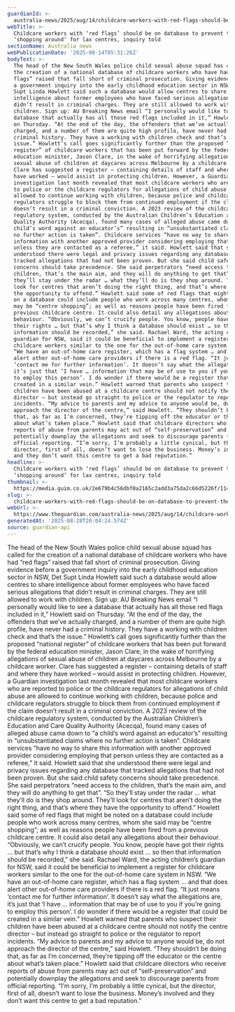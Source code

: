 ```yaml
---
guardianId: >-
  australia-news/2025/aug/14/childcare-workers-with-red-flags-should-be-on-database-to-prevent-them-shopping-around-for-lax-centres-inquiry-told
webTitle: >-
  Childcare workers with ‘red flags’ should be on database to prevent them
  ‘shopping around’ for lax centres, inquiry told
sectionName: Australia news
webPublicationDate: '2025-08-14T05:31:26Z'
bodyText: >-
  The head of the New South Wales police child sexual abuse squad has called for
  the creation of a national database of childcare workers who have had “red
  flags” raised that fall short of criminal prosecution. Giving evidence before
  a government inquiry into the early childhood education sector in NSW, Det
  Supt Linda Howlett said such a database would allow centres to share
  intelligence about former employees who have faced serious allegations that
  didn’t result in criminal charges. They are still allowed to work with
  children. Sign up: AU Breaking News email “I personally would like to see a
  database that actually has all those red flags included in it,” Howlett said
  on Thursday. “At the end of the day, the offenders that we’ve actually
  charged, and a number of them are quite high profile, have never had a
  criminal history. They have a working with children check and that’s the
  issue.” Howlett’s call goes significantly further than the proposed “national
  register” of childcare workers that has been put forward by the federal
  education minister, Jason Clare, in the wake of horrifying allegations of
  sexual abuse of children at daycares across Melbourne by a childcare worker.
  Clare has suggested a register – containing details of staff and where they
  have worked – would assist in protecting children. However, a Guardian
  investigation last month revealed that most childcare workers who are reported
  to police or the childcare regulators for allegations of child abuse are
  allowed to continue working with children, because police and childcare
  regulators struggle to block them from continued employment if the claim
  doesn’t result in a criminal conviction. A 2023 review of the childcare
  regulatory system, conducted by the Australian Children’s Education and Care
  Quality Authority (Acecqa), found many cases of alleged abuse came down to “a
  child’s word against an educator’s” resulting in “unsubstantiated claims where
  no further action is taken”. Childcare services “have no way to share this
  information with another approved provider considering employing that person
  unless they are contacted as a referee,” it said. Howlett said that she
  understood there were legal and privacy issues regarding any database that
  tracked allegations that had not been proven. But she said child safety
  concerns should take precedence. She said perpetrators “need access to the
  children, that’s the main aim, and they will do anything to get that”. “So
  they’ll stay under the radar … what they’ll do is they shop around. They’ll
  look for centres that aren’t doing the right thing, and that’s where they have
  the opportunity to offend.” Howlett said some of red flags that might be noted
  on a database could include people who work across many centres, whom she said
  may be “centre shopping”; as well as reasons people have been fired from a
  previous childcare centre. It could also detail any allegations about their
  behaviour. “Obviously, we can’t crucify people. You know, people have got
  their rights … but that’s why I think a database should exist … so then that
  information should be recorded,” she said. Rachael Ward, the acting children’s
  guardian for NSW, said it could be beneficial to implement a register for
  childcare workers similar to the one for the out-of-home care system in NSW.
  “We have an out-of-home care register, which has a flag system … and that does
  alert other out-of-home care providers if there is a red flag. “It just means
  ‘contact me for further information’. It doesn’t say what the allegations are,
  it’s just that ‘I have … information that may be of use to you if you’re going
  to employ this person’. I do wonder if there would be a register that could be
  created in a similar vein.” Howlett warned that parents who suspect their
  children have been abused at a childcare centre should not notify the centre
  director – but instead go straight to police or the regulator to report
  incidents. “My advice to parents and my advice to anyone would be, do not
  approach the director of the centre,” said Howlett. “They shouldn’t be doing
  that, as far as I’m concerned, they’re tipping off the educator or the centre
  about what’s taken place.” Howlett said that childcare directors who receive
  reports of abuse from parents may act out of “self-preservation” and
  potentially downplay the allegations and seek to discourage parents from
  official reporting. “I’m sorry, I’m probably a little cynical, but the
  director, first of all, doesn’t want to lose the business. Money’s involved
  and they don’t want this centre to get a bad reputation.”
headline: >-
  Childcare workers with ‘red flags’ should be on database to prevent them
  ‘shopping around’ for lax centres, inquiry told
thumbnail: >-
  https://media.guim.co.uk/2e679b4c56dbf0a2165c2add3a75da2c66d5226f/1148_0_6880_5504/500.jpg
slug: >-
  childcare-workers-with-red-flags-should-be-on-database-to-prevent-them-shopping-around-for-lax-centres-inquiry-told
webUrl: >-
  https://www.theguardian.com/australia-news/2025/aug/14/childcare-workers-with-red-flags-should-be-on-database-to-prevent-them-shopping-around-for-lax-centres-inquiry-told
generatedAt: '2025-08-28T20:04:24.574Z'
source: guardian-api
---
```

The head of the New South Wales police child sexual abuse squad has called for the creation of a national database of childcare workers who have had “red flags” raised that fall short of criminal prosecution. Giving evidence before a government inquiry into the early childhood education sector in NSW, Det Supt Linda Howlett said such a database would allow centres to share intelligence about former employees who have faced serious allegations that didn’t result in criminal charges. They are still allowed to work with children. Sign up: AU Breaking News email “I personally would like to see a database that actually has all those red flags included in it,” Howlett said on Thursday. “At the end of the day, the offenders that we’ve actually charged, and a number of them are quite high profile, have never had a criminal history. They have a working with children check and that’s the issue.” Howlett’s call goes significantly further than the proposed “national register” of childcare workers that has been put forward by the federal education minister, Jason Clare, in the wake of horrifying allegations of sexual abuse of children at daycares across Melbourne by a childcare worker. Clare has suggested a register – containing details of staff and where they have worked – would assist in protecting children. However, a Guardian investigation last month revealed that most childcare workers who are reported to police or the childcare regulators for allegations of child abuse are allowed to continue working with children, because police and childcare regulators struggle to block them from continued employment if the claim doesn’t result in a criminal conviction. A 2023 review of the childcare regulatory system, conducted by the Australian Children’s Education and Care Quality Authority (Acecqa), found many cases of alleged abuse came down to “a child’s word against an educator’s” resulting in “unsubstantiated claims where no further action is taken”. Childcare services “have no way to share this information with another approved provider considering employing that person unless they are contacted as a referee,” it said. Howlett said that she understood there were legal and privacy issues regarding any database that tracked allegations that had not been proven. But she said child safety concerns should take precedence. She said perpetrators “need access to the children, that’s the main aim, and they will do anything to get that”. “So they’ll stay under the radar … what they’ll do is they shop around. They’ll look for centres that aren’t doing the right thing, and that’s where they have the opportunity to offend.” Howlett said some of red flags that might be noted on a database could include people who work across many centres, whom she said may be “centre shopping”; as well as reasons people have been fired from a previous childcare centre. It could also detail any allegations about their behaviour. “Obviously, we can’t crucify people. You know, people have got their rights … but that’s why I think a database should exist … so then that information should be recorded,” she said. Rachael Ward, the acting children’s guardian for NSW, said it could be beneficial to implement a register for childcare workers similar to the one for the out-of-home care system in NSW. “We have an out-of-home care register, which has a flag system … and that does alert other out-of-home care providers if there is a red flag. “It just means ‘contact me for further information’. It doesn’t say what the allegations are, it’s just that ‘I have … information that may be of use to you if you’re going to employ this person’. I do wonder if there would be a register that could be created in a similar vein.” Howlett warned that parents who suspect their children have been abused at a childcare centre should not notify the centre director – but instead go straight to police or the regulator to report incidents. “My advice to parents and my advice to anyone would be, do not approach the director of the centre,” said Howlett. “They shouldn’t be doing that, as far as I’m concerned, they’re tipping off the educator or the centre about what’s taken place.” Howlett said that childcare directors who receive reports of abuse from parents may act out of “self-preservation” and potentially downplay the allegations and seek to discourage parents from official reporting. “I’m sorry, I’m probably a little cynical, but the director, first of all, doesn’t want to lose the business. Money’s involved and they don’t want this centre to get a bad reputation.”
